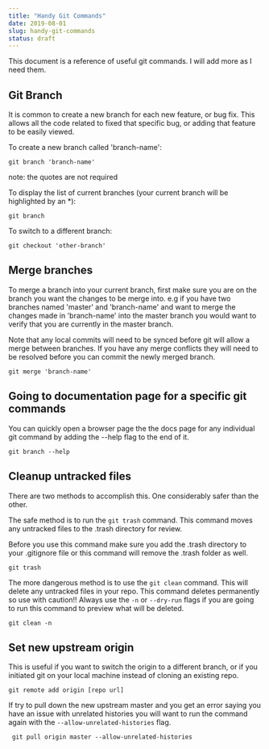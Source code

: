 ```yaml
---
title: "Handy Git Commands"
date: 2019-08-01
slug: handy-git-commands
status: draft
---
```


This document is a reference of useful git commands. I will add more as I need them.

## Git Branch

It is common to create a new branch for each new feature, or bug fix. This allows all the code related to fixed that specific bug, or adding that feature to be easily viewed.

To create a new branch called 'branch-name':

```Shell
git branch 'branch-name'
```

note: the quotes are not required

To display the list of current branches (your current branch will be highlighted by an \*):

```Shell
git branch
```

To switch to a different branch:

```Shell
git checkout 'other-branch'
```

## Merge branches

To merge a branch into your current branch, first make sure you are on the branch you want the changes to be merge into. e.g if you have two branches named 'master' and 'branch-name' and want to merge the changes made in 'branch-name' into the master branch you would want to verify that you are currently in the master branch.

Note that any local commits will need to be synced before git will allow a merge between branches. If you have any merge conflicts they will need to be resolved before you can commit the newly merged branch.

```Shell
git merge 'branch-name'
```

## Going to documentation page for a specific git commands

You can quickly open a browser page the the docs page for any individual git command by adding the --help flag to the end of it.

```Shell
git branch --help
```

## Cleanup untracked files

There are two methods to accomplish this. One considerably safer than the other.

The safe method is to run the `git trash` command. This command moves any untracked files to the .trash directory for review.

Before you use this command make sure you add the .trash directory to your .gitignore file or this command will remove the .trash folder as well.

```Shell
git trash
```

The more dangerous method is to use the `git clean` command. This will delete any untracked files in your repo. This command deletes permanently so use with caution!! Always use the `-n` or `--dry-run` flags if you are going to run this command to preview what will be deleted.

```Shell
git clean -n
```

## Set new upstream origin

This is useful if you want to switch the origin to a different branch, or if you initiated git on your local machine instead of cloning an existing repo.

```shell
git remote add origin [repo url]
```

If try to pull down the new upstream master and you get an error saying you have an issue with unrelated histories you will want to run the command again with the `--allow-unrelated-histories` flag.

```shell
 git pull origin master --allow-unrelated-histories
```
